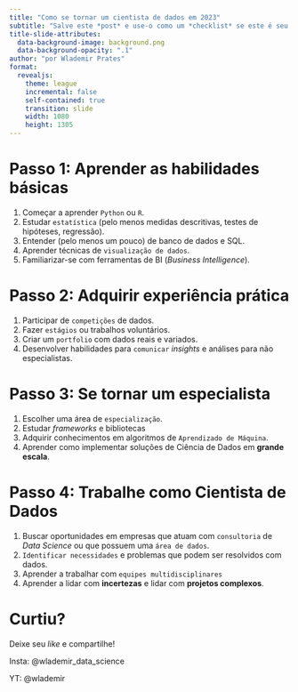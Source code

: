 ```yaml
---
title: "Como se tornar um cientista de dados em 2023"
subtitle: "Salve este *post* e use-o como um *checklist* se este é seu objetivo! Não necessariamente siga a ordem."
title-slide-attributes:
  data-background-image: background.png
  data-background-opacity: ".1"
author: "por Wlademir Prates"
format:
  revealjs: 
    theme: league
    incremental: false
    self-contained: true
    transition: slide
    width: 1080
    height: 1305
---
```


# Passo 1: Aprender as **habilidades básicas** {background-color="#25325f"}
1. Começar a aprender `Python` ou `R`.
2. Estudar `estatística` (pelo menos medidas descritivas, testes de hipóteses, regressão).
3. Entender (pelo menos um pouco) de banco de dados e SQL.
4. Aprender técnicas de `visualização de dados`.
5. Familiarizar-se com ferramentas de BI (*Business Intelligence*).

# Passo 2: Adquirir experiência prática {background-color="#4192b5"}
1. Participar de `competições` de dados.
2. Fazer `estágios` ou trabalhos voluntários.
3. Criar um `portfolio` com dados reais e variados.
4. Desenvolver habilidades para `comunicar` *insights* e análises para não especialistas.

# Passo 3: Se tornar um especialista {background-color="#25325f"}
1. Escolher uma área de `especialização`.
2. Estudar *frameworks* e bibliotecas
3. Adquirir conhecimentos em algoritmos de `Aprendizado de Máquina`.
4. Aprender como implementar soluções de Ciência de Dados em **grande escala**.

# Passo 4: Trabalhe como Cientista de Dados {background-color="#4192b5"}
1. Buscar oportunidades em empresas que atuam com `consultoria` de *Data Science* ou que possuem uma `área de dados`.
2. `Identificar necessidades` e problemas que podem ser resolvidos com dados.
3. Aprender a trabalhar com `equipes multidisciplinares`
4. Aprender a lidar com **incertezas** e lidar com **projetos complexos**.

# Curtiu? {background-color="#4192b5"}

Deixe seu *like*  e compartilhe!

Insta: @wlademir_data_science

YT: @wlademir


